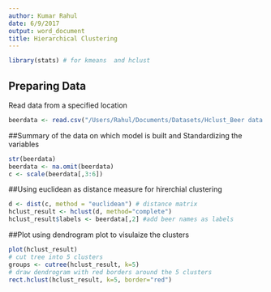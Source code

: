 ```yaml
---
author: Kumar Rahul
date: 6/9/2017
output: word_document
title: Hierarchical Clustering
---
```


```r
library(stats) # for kmeans  and hclust
```

## Preparing Data

Read data from a specified location

```r
beerdata <- read.csv("/Users/Rahul/Documents/Datasets/Hclust_Beer data.csv", header = TRUE,sep = ",",na.strings = c(""," ", "NA"))
```

##Summary of the data on which model is built and Standardizing the variables

```r
str(beerdata)
beerdata <- na.omit(beerdata)
c <- scale(beerdata[,3:6])
```

##Using euclidean as distance measure for hirerchial clustering

```r
d <- dist(c, method = "euclidean") # distance matrix
hclust_result <- hclust(d, method="complete")
hclust_result$labels <- beerdata[,2] #add beer names as labels
```

##Plot using dendrogram plot to visulaize the clusters

```r
plot(hclust_result)
# cut tree into 5 clusters
groups <- cutree(hclust_result, k=5)
# draw dendrogram with red borders around the 5 clusters
rect.hclust(hclust_result, k=5, border="red")
```